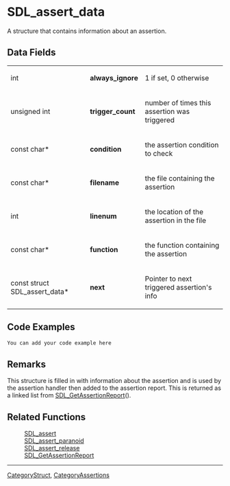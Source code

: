 <!-- acl All:read -->

= SDL_assert_data =
A structure that contains information about an assertion.


== Data Fields ==
{|
|int
|'''always_ignore'''
|1 if set, 0 otherwise
|-
|unsigned int
|'''trigger_count'''
|number of times this assertion was triggered
|-
|const char*
|'''condition'''
|the assertion condition to check
|-
|const char*
|'''filename'''
|the file containing the assertion
|-
|int
|'''linenum'''
|the location of the assertion in the file
|-
|const char*
|'''function'''
|the function containing the assertion
|-
|const struct SDL_assert_data*
|'''next'''
|Pointer to next triggered assertion's info
|}

== Code Examples ==
<syntaxhighlight lang='c++'>
You can add your code example here
</syntaxhighlight>

== Remarks ==
This structure is filled in with information about the assertion and is used by the assertion handler then added to the assertion report. This is returned as a linked list from [[SDL_GetAssertionReport]]().

== Related Functions ==
:[[SDL_assert]]
:[[SDL_assert_paranoid]]
:[[SDL_assert_release]]
:[[SDL_GetAssertionReport]]

----
[[CategoryStruct]], [[CategoryAssertions]]

